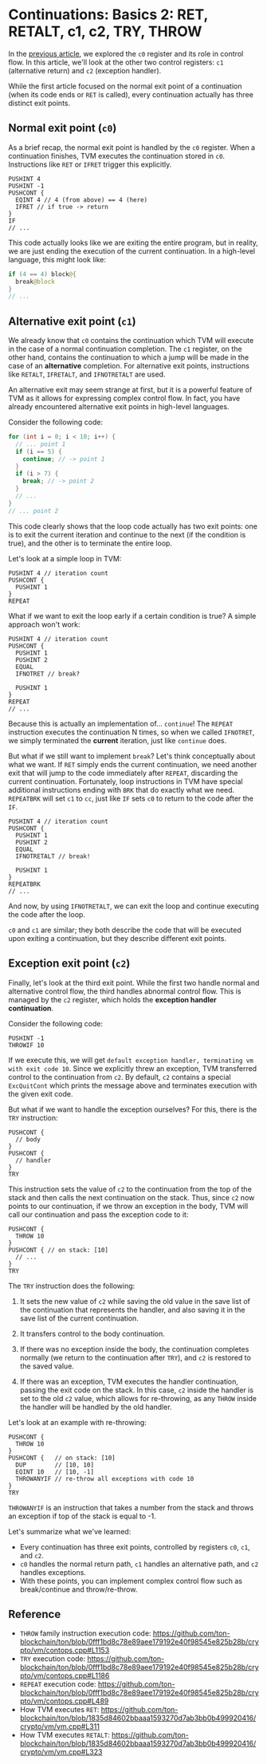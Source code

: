 
# Continuations: Basics 2: RET, RETALT, c1, c2, TRY, THROW

In the [previous article](./basics-1-if-c0-cc-savelist/), we explored the `c0` register and its role in control flow. In this article, we'll look at the other two control registers: `c1` (alternative return) and `c2` (exception handler).

While the first article focused on the normal exit point of a continuation (when its code ends or `RET` is called), every continuation actually has three distinct exit points.

## Normal exit point (`c0`)

As a brief recap, the normal exit point is handled by the `c0` register. When a continuation finishes, TVM executes the continuation stored in `c0`. Instructions like `RET` or `IFRET` trigger this explicitly.

```
PUSHINT 4
PUSHINT -1
PUSHCONT {
  EQINT 4 // 4 (from above) == 4 (here)
  IFRET // if true -> return
}
IF
// ...
```

This code actually looks like we are exiting the entire program, but in reality, we are just ending the execution of the current continuation. In a high-level language, this might look like:

```kotlin
if (4 == 4) block@{
  break@block
}
// ...
```

## Alternative exit point (`c1`)

We already know that `c0` contains the continuation which TVM will execute in the case of a normal continuation completion. The `c1` register, on the other hand, contains the continuation to which a jump will be made in the case of an **alternative** completion. For alternative exit points, instructions like `RETALT`, `IFRETALT`, and `IFNOTRETALT` are used.

An alternative exit may seem strange at first, but it is a powerful feature of TVM as it allows for expressing complex control flow. In fact, you have already encountered alternative exit points in high-level languages. 

Consider the following code:

```C++
for (int i = 0; i < 10; i++) {
  // ... point 1
  if (i == 5) {
    continue; // -> point 1
  }
  if (i > 7) {
    break; // -> point 2
  }
  // ...
}
// ... point 2
```

This code clearly shows that the loop code actually has two exit points: one is to exit the current iteration and continue to the next (if the condition is true), and the other is to terminate the entire loop.

Let's look at a simple loop in TVM:

```
PUSHINT 4 // iteration count
PUSHCONT {
  PUSHINT 1
}
REPEAT
```

What if we want to exit the loop early if a certain condition is true? A simple approach won't work:

```
PUSHINT 4 // iteration count
PUSHCONT {
  PUSHINT 1
  PUSHINT 2
  EQUAL
  IFNOTRET // break?

  PUSHINT 1
}
REPEAT
// ...
```

Because this is actually an implementation of... `continue`! The `REPEAT` instruction executes the continuation N times, so when we called `IFNOTRET`, we simply terminated the **current** iteration, just like `continue` does.

But what if we still want to implement `break`? Let's think conceptually about what we want. If `RET` simply ends the current continuation, we need another exit that will jump to the code immediately after `REPEAT`, discarding the current continuation. Fortunately, loop instructions in TVM have special additional instructions ending with `BRK` that do exactly what we need. `REPEATBRK` will set `c1` to `cc`, just like `IF` sets `c0` to return to the code after the `IF`.

```
PUSHINT 4 // iteration count
PUSHCONT {
  PUSHINT 1
  PUSHINT 2
  EQUAL
  IFNOTRETALT // break!

  PUSHINT 1
}
REPEATBRK
// ...
```

And now, by using `IFNOTRETALT`, we can exit the loop and continue executing the code after the loop.

`c0` and `c1` are similar; they both describe the code that will be executed upon exiting a continuation, but they describe different exit points. 

## Exception exit point (`c2`)

Finally, let's look at the third exit point. While the first two handle normal and alternative control flow, the third handles abnormal control flow. This is managed by the `c2` register, which holds the **exception handler continuation**.

Consider the following code:

```
PUSHINT -1
THROWIF 10
```

If we execute this, we will get `default exception handler, terminating vm with exit code 10`. Since we explicitly threw an exception, TVM transferred control to the continuation from `c2`. By default, `c2` contains a special `ExcQuitCont` which prints the message above and terminates execution with the given exit code.

But what if we want to handle the exception ourselves? For this, there is the `TRY` instruction:

```
PUSHCONT {
  // body
}
PUSHCONT {
  // handler
}
TRY
```

This instruction sets the value of `c2` to the continuation from the top of the stack and then calls the next continuation on the stack. Thus, since `c2` now points to our continuation, if we throw an exception in the body, TVM will call our continuation and pass the exception code to it:

```
PUSHCONT {
  THROW 10
}
PUSHCONT { // on stack: [10]
  // ...
}
TRY
```

The `TRY` instruction does the following:

1. It sets the new value of `c2` while saving the old value in the save list of the continuation that represents the handler, and also saving it in the save list of the current continuation.

2. It transfers control to the body continuation.
3. If there was no exception inside the body, the continuation completes normally (we return to the continuation after `TRY`), and `c2` is restored to the saved value.
4. If there was an exception, TVM executes the handler continuation, passing the exit code on the stack. In this case, `c2` inside the handler is set to the old `c2` value, which allows for re-throwing, as any `THROW` inside the handler will be handled by the old handler.

Let's look at an example with re-throwing:

```
PUSHCONT {
  THROW 10
}
PUSHCONT {   // on stack: [10]
  DUP        // [10, 10]
  EQINT 10   // [10, -1]
  THROWANYIF // re-throw all exceptions with code 10
}
TRY
```

`THROWANYIF` is an instruction that takes a number from the stack and throws an exception if top of the stack is equal to -1.

Let's summarize what we've learned:

- Every continuation has three exit points, controlled by registers `c0`, `c1`, and `c2`.
- `c0` handles the normal return path, `c1` handles an alternative path, and `c2` handles exceptions.
- With these points, you can implement complex control flow such as break/continue and throw/re-throw.

## Reference

- `THROW` family instruction execution code: https://github.com/ton-blockchain/ton/blob/0fff1bd8c78e89aee179192e40f98545e825b28b/crypto/vm/contops.cpp#L1153
- `TRY` execution code: https://github.com/ton-blockchain/ton/blob/0fff1bd8c78e89aee179192e40f98545e825b28b/crypto/vm/contops.cpp#L1186
- `REPEAT` execution code: https://github.com/ton-blockchain/ton/blob/0fff1bd8c78e89aee179192e40f98545e825b28b/crypto/vm/contops.cpp#L489
- How TVM executes `RET`: https://github.com/ton-blockchain/ton/blob/1835d84602bbaaa1593270d7ab3bb0b499920416/crypto/vm/vm.cpp#L311
- How TVM executes `RETALT`: https://github.com/ton-blockchain/ton/blob/1835d84602bbaaa1593270d7ab3bb0b499920416/crypto/vm/vm.cpp#L323

<Feedback/>
